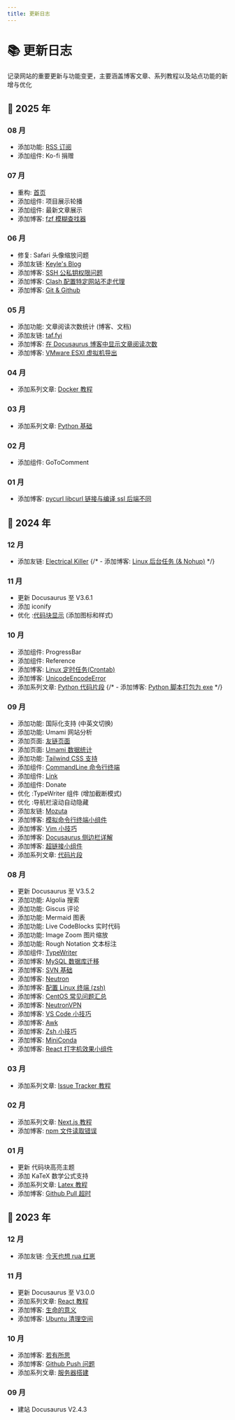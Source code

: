 ```yaml
---
title: 更新日志
---
```



# 📚 更新日志

记录网站的重要更新与功能变更，主要涵盖博客文章、系列教程以及站点功能的新增与优化

<Changelog>

## 🐍 2025 年

### 08 月

- 添加功能: [RSS 订阅](https://www.castamerego.com/blog/rss.xml)
- 添加组件: Ko-fi 捐赠

### 07 月

- 重构: [首页](/)
- 添加组件: 项目展示轮播
- 添加组件: 最新文章展示
- 添加博客: [fzf 模糊查找器](/blog/fzf)

### 06 月

- 修复: Safari 头像缩放问题
- 添加友链: [Keyle's Blog](https://keyle.cc)
- 添加博客: [SSH 公私钥权限问题](/blog/SSHPermitionError)
- 添加博客: [Clash 配置特定网站不走代理](/blog/ClashBypass)
- 添加博客: [Git & Github](/blog/Git)

### 05 月

- 添加功能: 文章阅读次数统计 (博客、文档)
- 添加友链: [taf.fyi](https://taf.fyi)
- 添加博客: [在 Docusaurus 博客中显示文章阅读次数](/blog/PageViewCounter)
- 添加博客: [VMware ESXI 虚拟机导出](/blog/ESXIvmdownload)

### 04 月

- 添加系列文章: [Docker 教程](/docs/Docker)

### 03 月

- 添加系列文章: [Python 基础](/docs/Python)

### 02 月

- 添加组件: GoToComment

### 01 月

- 添加博客: [pycurl libcurl 链接与编译 ssl 后端不同](/blog/Pycurl)

## 🐉 2024 年

### 12 月

- 添加友链: [Electrical Killer](https://eksnotebook.com/)
  {/* - 添加博客: [Linux 后台任务 (& Nohup)](/blog/Nohup) */}

### 11 月

- 更新 Docusaurus 至 V3.6.1
- 添加 iconify
- 优化 :[代码块显示](/docs/Server/CodeBlocks#添加图标) (添加图标和样式)

### 10 月

- 添加组件: ProgressBar
- 添加组件: Reference
- 添加博客: [Linux 定时任务(Crontab)](/blog/Crontab)
- 添加博客: [UnicodeEncodeError](/blog/UnicodeEncodeError)
- 添加系列文章: [Python 代码片段](/docs/Snippets/Python)
  {/* - 添加博客: [Python 脚本打包为 exe](/blog/Pyinstaller) */}

### 09 月

- 添加功能: 国际化支持 (中英文切换)
- 添加功能: Umami 网站分析
- 添加页面: [友链页面](/friends)
- 添加页面: [Umami 数据统计](https://umami.castamerego.com/share/EplxZVQRe6OkyBt3/castamerego.com)
- 添加功能: [Tailwind CSS 支持](/docs/Server/Docusaurus-Theme#tailwindcss)
- 添加组件: [CommandLine 命令行终端](/docs/Snippets/Components/cmdTerminal)
- 添加组件: [Link](/docs/Snippets/Components/Link)
- 添加组件: Donate
- 优化 :TypeWriter 组件 (增加截断模式)
- 优化 :导航栏滚动自动隐藏
- 添加友链: [Mozuta](http://hex.mozuta.com/)
- 添加博客: [模拟命令行终端小组件](/blog/cmdTerminal)
- 添加博客: [Vim 小技巧](/blog/VimTip)
- 添加博客: [Docusaurus 侧边栏详解](/blog/DocusaurusSidebar)
- 添加博客: [超链接小组件](/blog/Link)
- 添加系列文章: [代码片段](/docs/Snippets/Intro)

### 08 月

- 更新 Docusaurus 至 V3.5.2
- 添加功能: Algolia 搜索
- 添加功能: Giscus 评论
- 添加功能: Mermaid 图表
- 添加功能: Live CodeBlocks 实时代码
- 添加功能: Image Zoom 图片缩放
- 添加功能: Rough Notation 文本标注
- 添加组件: [TypeWriter](/docs/Snippets/Components/TypeWriter)
- 添加博客: [MySQL 数据库迁移](/blog/DatabaseMigration)
- 添加博客: [SVN 基础](/blog/SVNBasic)
- 添加博客: [Neutron](/blog/Neutron)
- 添加博客: [配置 Linux 终端 (zsh)](/blog/LinuxTerminal)
- 添加博客: [CentOS 常见问题汇总](/blog/CentOS)
- 添加博客: [NeutronVPN](/blog/NeutronVPN)
- 添加博客: [VS Code 小技巧](/blog/VScodeTip)
- 添加博客: [Awk](/blog/Awk)
- 添加博客: [Zsh 小技巧](/blog/ZshTip)
- 添加博客: [MiniConda](/blog/MiniConda)
- 添加博客: [React 打字机效果小组件](/blog/TypeWriter)

### 03 月

- 添加系列文章: [Issue Tracker 教程](/docs/React/Issue)

### 02 月

- 添加系列文章: [Next.js 教程](/docs/React/Next)
- 添加博客: [npm 文件读取错误](/blog/NpmFileReadError)

### 01 月

- 更新 代码块高亮主题
- 添加 KaTeX 数学公式支持
- 添加系列文章: [Latex 教程](/docs/Latex)
- 添加博客: [Github Pull 超时](/blog/GithubPullProblem)

## 🐇 2023 年

### 12 月

- 添加友链: [今天也想 rua 红崽](https://todayred.castamerego.com)

### 11 月

- 更新 Docusaurus 至 V3.0.0
- 添加系列文章: [React 教程](/docs/React)
- 添加博客: [生命的意义](/blog/42)
- 添加博客: [Ubuntu 清理空间](/blog/CleanUbuntu)

### 10 月

- 添加博客: [若有所思](/blog/Thoughts)
- 添加博客: [Github Push 问题](/blog/GithubPushProblem)
- 添加系列文章: [服务器搭建](/docs/Server)

### 09 月

- 建站 Docusaurus V2.4.3

</Changelog>

